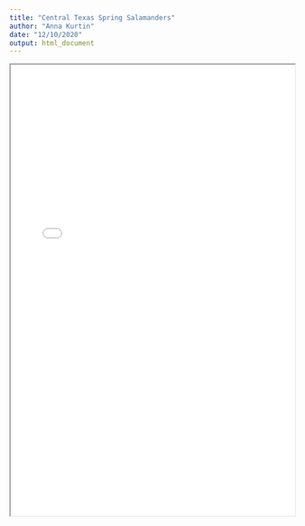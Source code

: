 ```yaml
---
title: "Central Texas Spring Salamanders"
author: "Anna Kurtin"
date: "12/10/2020"
output: html_document
---
```



<iframe src="/Central_TX_Salamanders_Review.pdf" width="100%" height="800" border="0"></iframe>